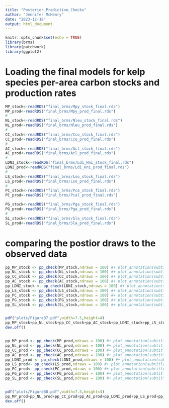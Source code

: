 ```yaml
---
title: "Posterior_Predictive_Checks"
author: "Jennifer McHenry"
date: "2023-12-18"
output: html_document
---
```


```r
knitr::opts_chunk$set(echo = TRUE)
library(brms)
library(patchwork)
library(ggplot2)
```


# Loading the final models for kelp species per-area carbon stocks and production rates
```r
MP_stock<-readRDS("final_brms/Mpy_stock_final.rds")
MP_prod<-readRDS("final_brms/Mpy_prod_final.rds")
# 
NL_stock<-readRDS("final_brms/Nleu_stock_final.rds")
NL_prod<-readRDS("final_brms/Nleu_prod_final.rds")
# 
CC_stock<-readRDS("final_brms/Cco_stock_final.rds")
CC_prod<-readRDS("final_brms/Cco_prod_final.rds")
# 
AC_stock<-readRDS("final_brms/Acl_stock_final.rds")
AC_prod<-readRDS("final_brms/Acl_prod_final.rds")
# 
LDNI_stock<-readRDS("final_brms/Ldi_Hni_stock_final.rds")
LDNI_prod<-readRDS("final_brms/Ldi_Hni_prod_final.rds")
# 
LS_stock<-readRDS("final_brms/Lso_stock_final.rds")
LS_prod<-readRDS("final_brms/Lso_prod_final.rds")
# 
PC_stock<-readRDS("final_brms/Pca_stock_final.rds")
PC_prod<-readRDS("final_brms/Pcal_prod_final.rds")

PG_stock<-readRDS("final_brms/Pga_stock_final.rds")
PG_prod<-readRDS("final_brms/Pga_prod_final.rds")
# 
SL_stock<-readRDS("final_brms/Sla_stock_final.rds")
SL_prod<-readRDS("final_brms/Sla_prod_final.rds")

```


# comparing the postior draws to the observed data
```r

pp_MP_stock <- pp_check(MP_stock,ndraws = 100) #+ plot_annotation(subtitle = 'Macrocystis pyrifera')
pp_NL_stock <- pp_check(NL_stock,ndraws = 100) #+ plot_annotation(subtitle = 'Nereocystis leutkeana')
pp_CC_stock <- pp_check(CC_stock,ndraws = 100) #+ plot_annotation(subtitle = 'Costaria costata')
pp_AC_stock <- pp_check(AC_stock,ndraws = 100) #+ plot_annotation(subtitle = 'Agarum clathratum')
pp_LDNI_stock <- pp_check(LDNI_stock,ndraws = 100) #+ plot_annotation(subtitle = 'L. digitata / H. nigripes')
pp_LS_stock <- pp_check(LS_stock,ndraws = 100) #+ plot_annotation(subtitle = 'Laminaria solidungula')
pp_PC_stock <- pp_check(PC_stock,ndraws = 100) #+ plot_annotation(subtitle = 'Pteragophora californica')
pp_PG_stock <- pp_check(PG_stock,ndraws = 100) #+ plot_annotation(subtitle = 'Pleurophycus gardenari')
pp_SL_stock <- pp_check(SL_stock,ndraws = 100) #+ plot_annotation(subtitle = 'Saccharina latissima')


pdf("plots/FigureB7.pdf",width=7.5,height=4)
pp_MP_stock+pp_NL_stock+pp_CC_stock+pp_AC_stock+pp_LDNI_stock+pp_LS_stock+pp_PC_stock+pp_PG_stock+pp_SL_stock+plot_annotation(tag_levels = 'a') 
dev.off()


pp_MP_prod <- pp_check(MP_prod,ndraws = 100) #+ plot_annotation(subtitle = 'Macrocystis pyrifera')
pp_NL_prod <- pp_check(NL_prod,ndraws = 100) #+ plot_annotation(subtitle = 'Nereocystis leutkeana')
pp_CC_prod <- pp_check(CC_prod,ndraws = 100) #+ plot_annotation(subtitle = 'Costaria costata')
pp_AC_prod <- pp_check(AC_prod,ndraws = 100) #+ plot_annotation(subtitle = 'Agarum clathratum')
pp_LDNI_prod <- pp_check(LDNI_prod,ndraws = 100) #+ plot_annotation(subtitle = 'L. digitata / H. nigripes')
pp_LS_prod<- pp_check(LS_prod,ndraws = 100) #+ plot_annotation(subtitle = 'Laminaria solidungula')
pp_PC_prod<- pp_check(PC_prod,ndraws = 100) #+ plot_annotation(subtitle = 'Pteragophora californica')
pp_PG_prod <- pp_check(PG_prod,ndraws = 100) #+ plot_annotation(subtitle = 'Pleurophycus gardenari')
pp_SL_prod <- pp_check(SL_prod,ndraws = 100) #+ plot_annotation(subtitle = 'Saccharina latissima')


pdf("plots/FigureB8.pdf",width=7.5,height=4)
pp_MP_prod+pp_NL_prod+pp_CC_prod+pp_AC_prod+pp_LDNI_prod+pp_LS_prod+pp_PG_prod+pp_PG_prod+pp_SL_prod+plot_annotation(tag_levels = 'a') 
dev.off()


```
